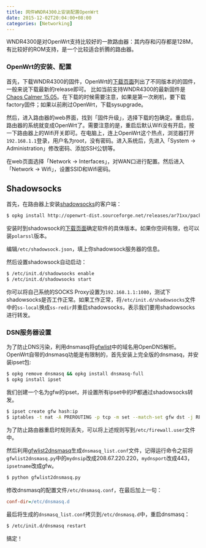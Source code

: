 ```yaml
---
title: 网件WNDR4300上安装配置OpenWrt
date: 2015-12-02T20:04:00+08:00
categories: [Networking]
---
```


WNDR4300是对OpenWrt支持比较好的一款路由器：其内存和闪存都是128M，有比较好的ROM支持，是一个比较适合折腾的路由器。

### OpenWrt的安装、配置

首先，下载WNDR4300的固件，OpenWrt的[下载页面](https://downloads.openwrt.org)列出了不同版本的的固件，一般来说下载最新的release即可。
比如当前支持WNDR4300的最新固件是[Chaos Calmer 15.05](https://downloads.openwrt.org/chaos_calmer/15.05/ar71xx/nand/openwrt-15.05-ar71xx-nand-wndr4300-ubi-factory.img)。在下载的时候需要注意，如果是第一次刷机，要下载factory固件；如果以前刷过OpenWrt，下载sysupgrade。

然后，进入路由器的web界面，找到「固件升级」，选择下载的包确定。重启后，路由器的系统就变成OpenWrt了。需要注意的是，重启后默认Wifi没有开启，按一下路由器上的Wifi开关即可。在电脑上，连上OpenWrt这个热点，浏览器打开`192.168.1.1`登录，用户名为root，没有密码。进入系统后，先进入「System → Administration」修改密码、添加SSH公钥等。

在web页面选择「Network → Interfaces」，对WAN口进行配置。然后进入「Network → Wifi」，设置SSID和Wifi密码。

## Shadowsocks

首先，在路由器上安装[shadowsocks](https://shadowsocks.org)的客户端：

~~~ bash
$ opkg install http://openwrt-dist.sourceforge.net/releases/ar71xx/packages/shadowsocks-libev_2.4.1-1_ar71xx.ipk
~~~~

安装时到shadowsock的[下载页面](http://openwrt-dist.sourceforge.net/releases/ar71xx/packages/)确定软件的具体版本。如果你空间有限，也可以装`polarssl`版本。

编辑`/etc/shadowsock.json`，填上你shadowsock服务器的信息。

然后设置shadowsock自动启动：

~~~ bash
$ /etc/init.d/shadowsocks enable
$ /etc/init.d/shadowsocks start
~~~~

你可以将自己系统的SOCKS Proxy设置为`192.168.1.1:1080`，测试下shadowsocks是否工作正常。如果工作正常，将`/etc/init.d/shadowsocks`文件中的`ss-local`换成`ss-redir`并重启shadowsocks，表示我们要用shadowsocks进行转发。

### DSN服务器设置

为了防止DNS污染，利用dnsmasq将[gfwlist](https://github.com/gfwlist/gfwlist)中的域名用OpenDNS解析。OpenWrt自带的dnsmasq功能是有限制的，首先安装上完全版的dnsmasq，并安装ipset包:

~~~ bash
$ opkg remove dnsmasq && opkg install dnsmasq-full
$ opkg install ipset
~~~~

我们创建一个名为gfw的ipset，并设置所有ipset中的IP都通过shadowsocks转发。

~~~ bash
$ ipset create gfw hash:ip
$ iptables -t nat -A PREROUTING -p tcp -m set --match-set gfw dst -j REDIRECT --to-port 1079
~~~~

为了防止路由器重启时规则丢失，可以将上述规则写到`/etc/firewall.user`文件中。

然后利用[gfwlist2dnsmasq](https://github.com/cokebar/gfwlist2dnsmasq)生成`dnsmasq_list.conf`文件，记得运行命令之前将`gfwlist2dnsmasq.py`中的`mydnsip`改成208.67.220.220，`mydnsport`改成443，`ipsetname`改成gfw。

~~~ bash
$ python gfwlist2dnsmasq.py
~~~~

修改dnsmasq的配置文件`/etc/dnsmasq.conf`，在最后加上一句：

~~~ ini
conf-dir=/etc/dnsmasq.d
~~~~

最后将生成的`dnsmasq_list.conf`拷贝到`/etc/dnsmasq.d`中，重启dnsmasq：

~~~ bash
$ /etc/init.d/dnsmasq restart
~~~~

搞定！
